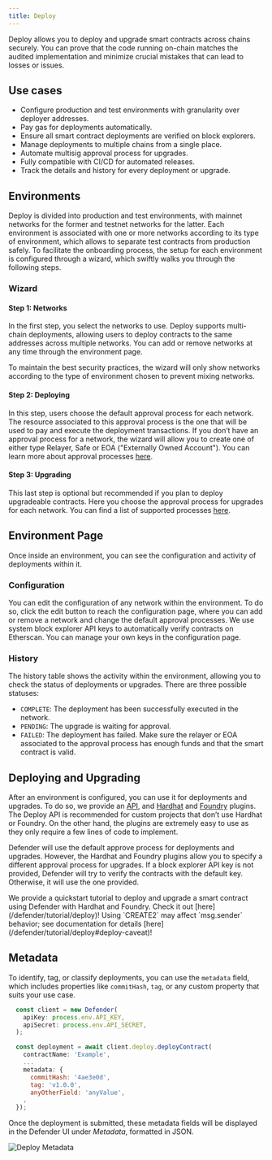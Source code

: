 ```yaml
---
title: Deploy
---
```


Deploy allows you to deploy and upgrade smart contracts across chains securely. You can prove that the code running on-chain matches the audited implementation and minimize crucial mistakes that can lead to losses or issues.

## Use cases

* Configure production and test environments with granularity over deployer addresses.
* Pay gas for deployments automatically.
* Ensure all smart contract deployments are verified on block explorers.
* Manage deployments to multiple chains from a single place.
* Automate multisig approval process for upgrades.
* Fully compatible with CI/CD for automated releases.
* Track the details and history for every deployment or upgrade.

## Environments

Deploy is divided into production and test environments, with mainnet networks for the former and testnet networks for the latter. Each environment is associated with one or more networks according to its type of environment, which allows to separate test contracts from production safely. To facilitate the onboarding process, the setup for each environment is configured through a wizard, which swiftly walks you through the following steps.

### Wizard

#### Step 1: Networks

In the first step, you select the networks to use. Deploy supports multi-chain deployments, allowing users to deploy contracts to the same addresses across multiple networks. You can add or remove networks at any time through the environment page.

<Callout>
To maintain the best security practices, the wizard will only show networks according to the type of environment chosen to prevent mixing networks.
</Callout>

#### Step 2: Deploying

In this step, users choose the default approval process for each network. The resource associated to this approval process is the one that will be used to pay and execute the deployment transactions. If you don’t have an approval process for a network, the wizard will allow you to create one of either type Relayer, Safe or EOA ("Externally Owned Account"). You can learn more about approval processes [here](/defender/settings#approval-processes).

#### Step 3: Upgrading

This last step is optional but recommended if you plan to deploy upgradeable contracts. Here you choose the approval process for upgrades for each network. You can find a list of supported processes [here](/defender/settings#approval-processes).

## Environment Page

Once inside an environment, you can see the configuration and activity of deployments within it.

### Configuration

You can edit the configuration of any network within the environment. To do so, click the edit button to reach the configuration page, where you can add or remove a network and change the default approval processes. We use system block explorer API keys to automatically verify contracts on Etherscan. You can manage your own keys in the configuration page.

### History

The history table shows the activity within the environment, allowing you to check the status of deployments or upgrades. There are three possible statuses:

* `COMPLETE`: The deployment has been successfully executed in the network.
* `PENDING`: The upgrade is waiting for approval.
* `FAILED`: The deployment has failed. Make sure the relayer or EOA associated to the approval process has enough funds and that the smart contract is valid.

## Deploying and Upgrading

After an environment is configured, you can use it for deployments and upgrades. To do so, we provide an [API](https://www.npmjs.com/package/@openzeppelin/defender-sdk-deploy-client), and [Hardhat](https://www.npmjs.com/package/@openzeppelin/hardhat-upgrades) and [Foundry](https://github.com/OpenZeppelin/openzeppelin-foundry-upgrades) plugins. The Deploy API is recommended for custom projects that don’t use Hardhat or Foundry. On the other hand, the plugins are extremely easy to use as they only require a few lines of code to implement.

Defender will use the default approve process for deployments and upgrades. However, the Hardhat and Foundry plugins allow you to specify a different approval process for upgrades. If a block explorer API key is not provided, Defender will try to verify the contracts with the default key. Otherwise, it will use the one provided.

<Callout>
We provide a quickstart tutorial to deploy and upgrade a smart contract using Defender with Hardhat and Foundry. Check it out [here](/defender/tutorial/deploy)!
</Callout>

<Callout type='warn'>
Using `CREATE2` may affect `msg.sender` behavior; see documentation for details [here](/defender/tutorial/deploy#deploy-caveat)!
</Callout>

## Metadata

To identify, tag, or classify deployments, you can use the `metadata` field, which includes properties like `commitHash`, `tag`, or any custom property that suits your use case.

```js
  const client = new Defender(
    apiKey: process.env.API_KEY,
    apiSecret: process.env.API_SECRET,
  );

  const deployment = await client.deploy.deployContract(
    contractName: 'Example',
    ...
    metadata: {
      commitHash: '4ae3e0d',
      tag: 'v1.0.0',
      anyOtherField: 'anyValue',
    ,
  });
```

Once the deployment is submitted, these metadata fields will be displayed in the Defender UI under _Metadata_, formatted in JSON.

![Deploy Metadata](/defender/deploy-metadata-1.0.png)
